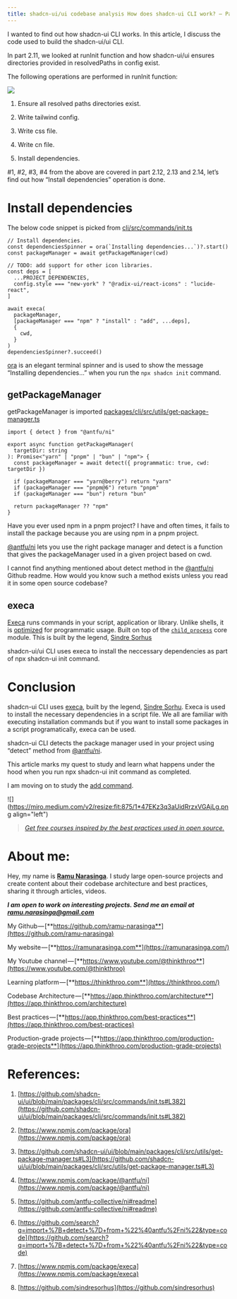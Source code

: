 ```yaml
---
title: shadcn-ui/ui codebase analysis How does shadcn-ui CLI work? — Part 2.15
---
```


I wanted to find out how shadcn-ui CLI works. In this article, I discuss the code used to build the shadcn-ui/ui CLI.

In part 2.11, we looked at runInit function and how shadcn-ui/ui ensures directories provided in resolvedPaths in config exist.

The following operations are performed in runInit function:

![](https://miro.medium.com/v2/resize:fit:875/1*kN1j5uVPRO4-s7DCfczNqw.png)

1. Ensure all resolved paths directories exist.
    
2. Write tailwind config.
    
3. Write css file.
    
4. Write cn file.
    
5. Install dependencies.
    

#1, #2, #3, #4 from the above are covered in part 2.12, 2.13 and 2.14, let’s find out how “Install dependencies” operation is done.

# **Install dependencies**

The below code snippet is picked from [cli/src/commands/init.ts](https://github.com/shadcn-ui/ui/blob/main/packages/cli/src/commands/init.ts#L382)

```plaintext
// Install dependencies.
const dependenciesSpinner = ora(`Installing dependencies...`)?.start()
const packageManager = await getPackageManager(cwd)

// TODO: add support for other icon libraries.
const deps = [
  ...PROJECT_DEPENDENCIES,
  config.style === "new-york" ? "@radix-ui/react-icons" : "lucide-react",
]

await execa(
  packageManager,
  [packageManager === "npm" ? "install" : "add", ...deps],
  {
    cwd,
  }
)
dependenciesSpinner?.succeed()
```

[ora](https://www.npmjs.com/package/ora) is an elegant terminal spinner and is used to show the message “Installing dependencies…” when you run the `npx shadcn init` command.

## **getPackageManager**

getPackageManager is imported [packages/cli/src/utils/get-package-manager.ts](https://github.com/shadcn-ui/ui/blob/main/packages/cli/src/utils/get-package-manager.ts#L3)

```plaintext
import { detect } from "@antfu/ni"

export async function getPackageManager(
  targetDir: string
): Promise<"yarn" | "pnpm" | "bun" | "npm"> {
  const packageManager = await detect({ programmatic: true, cwd: targetDir })

  if (packageManager === "yarn@berry") return "yarn"
  if (packageManager === "pnpm@6") return "pnpm"
  if (packageManager === "bun") return "bun"

  return packageManager ?? "npm"
}
```

Have you ever used npm in a pnpm project? I have and often times, it fails to install the package because you are using npm in a pnpm project.

[@antfu/ni](https://github.com/antfu-collective/ni#readme) lets you use the right package manager and detect is a function that gives the packageManager used in a given project based on cwd.

I cannot find anything mentioned about detect method in the [@antfu/ni](https://github.com/antfu-collective/ni#readme) Github readme. How would you know such a method exists unless you read it in some open source codebase?

## **execa**

[Execa](https://www.npmjs.com/package/execa) runs commands in your script, application or library. Unlike shells, it is [optimized](https://github.com/sindresorhus/execa/blob/HEAD/docs/bash.md) for programmatic usage. Built on top of the [`child_process`](https://nodejs.org/api/child_process.html) core module. This is built by the legend, [Sindre Sorhus](https://github.com/sindresorhus)

shadcn-ui/ui CLI uses execa to install the neccessary dependencies as part of npx shadcn-ui init command.

# **Conclusion**

shadcn-ui CLI uses [execa](https://www.npmjs.com/package/execa), built by the legend, [Sindre Sorhu](https://github.com/sindresorhus). Execa is used to install the necessary dependencies in a script file. We all are familiar with executing installation commands but if you want to install some packages in a script programatically, execa can be used.

shadcn-ui CLI detects the package manager used in your project using “detect” method from [@antfu/ni](https://github.com/antfu-collective/ni#readme).

This article marks my quest to study and learn what happens under the hood when you run npx shadcn-ui init command as completed.

I am moving on to study the [add command](https://github.com/shadcn-ui/ui/blob/main/packages/cli/src/commands/add.ts).

![](https://miro.medium.com/v2/resize:fit:875/1*47EKz3q3aUidRrzxVGAjLg.png align="left")

> [*Get free courses inspired by the best practices used in open source.*](https://app.thinkthroo.com/best-practices)

# **About me:**

Hey, my name is [**Ramu Narasinga**](https://ramunarasinga.com/). I study large open-source projects and create content about their codebase architecture and best practices, sharing it through articles, videos.

***I am open to work on interesting projects. Send me an email at*** [***ramu.narasinga@gmail.com***](mailto:ramu.narasinga@gmail.com)

My Github — [**https://github.com/ramu-narasinga**](https://github.com/ramu-narasinga)

My website — [**https://ramunarasinga.com**](https://ramunarasinga.com/)

My Youtube channel — [**https://www.youtube.com/@thinkthroo**](https://www.youtube.com/@thinkthroo)

Learning platform — [**https://thinkthroo.com**](https://thinkthroo.com/)

Codebase Architecture — [**https://app.thinkthroo.com/architecture**](https://app.thinkthroo.com/architecture)

Best practices — [**https://app.thinkthroo.com/best-practices**](https://app.thinkthroo.com/best-practices)

Production-grade projects — [**https://app.thinkthroo.com/production-grade-projects**](https://app.thinkthroo.com/production-grade-projects)

# **References:**

1. [https://github.com/shadcn-ui/ui/blob/main/packages/cli/src/commands/init.ts#L382](https://github.com/shadcn-ui/ui/blob/main/packages/cli/src/commands/init.ts#L382)
    
2. [https://www.npmjs.com/package/ora](https://www.npmjs.com/package/ora)
    
3. [https://github.com/shadcn-ui/ui/blob/main/packages/cli/src/utils/get-package-manager.ts#L3](https://github.com/shadcn-ui/ui/blob/main/packages/cli/src/utils/get-package-manager.ts#L3)
    
4. [https://www.npmjs.com/package/@antfu/ni](https://www.npmjs.com/package/@antfu/ni)
    
5. [https://github.com/antfu-collective/ni#readme](https://github.com/antfu-collective/ni#readme)
    
6. [https://github.com/search?q=import+%7B+detect+%7D+from+%22%40antfu%2Fni%22&type=code](https://github.com/search?q=import+%7B+detect+%7D+from+%22%40antfu%2Fni%22&type=code)
    
7. [https://www.npmjs.com/package/execa](https://www.npmjs.com/package/execa)
    
8. [https://github.com/sindresorhus](https://github.com/sindresorhus)